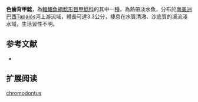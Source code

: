 {{Speciesbox
| name = 色齒背甲鯰
| image = 
| image_width = 250px
| image_caption = 
| status = NE
| status_system = IUCN3.1
| genus = Hisonotus
| species = chromodontus
| authority = Britski & Garavello, 2007
| synonyms = 
}}

'''色齒背甲鯰'''，為[[輻鰭魚綱|輻鰭魚綱]][[鯰形目|鯰形目]][[甲鯰科|甲鯰科]]的其中一[[種|種]]，為熱帶淡水魚，分布於[[南美洲|南美洲]][[巴西|巴西]]Tapajós河上游流域，體長可達3.3公分，棲息在水質清澈、沙底質的溪流淺水域，生活習性不明。

==参考文献==
*{{FishBase_species|genus=Hisonotus|species=chromodontus|year=2014|month=12}}

== 扩展阅读 ==
{{refbegin}}
{{wikispecies-inline|Hisonotus chromodontus|色齒背甲鯰}}
{{refend}}
{{Taxonbar|from=Q5660933}}

[[Category:背甲鯰屬|chromodontus]]